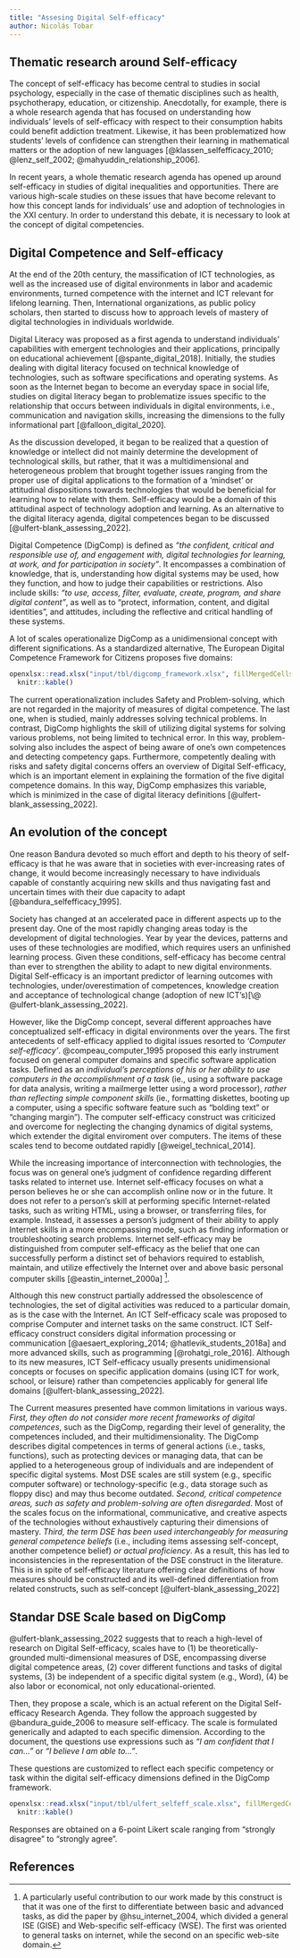 ```yaml
---
title: "Assesing Digital Self-efficacy"
author: Nicolás Tobar
---
```


## Thematic research around Self-efficacy

The concept of self-efficacy has become central to studies in social psychology, especially in the case of thematic disciplines such as health, psychotherapy, education, or citizenship. Anecdotally, for example, there is a whole research agenda that has focused on understanding how individuals' levels of self-efficacy with respect to their consumption habits could benefit addiction treatment. Likewise, it has been problematized how students' levels of confidence can strengthen their learning in mathematical matters or the adoption of new languages [@klassen_selfefficacy_2010; @lenz_self_2002; @mahyuddin_relationship_2006].

In recent years, a whole thematic research agenda has opened up around self-efficacy in studies of digital inequalities and opportunities. There are various high-scale studies on these issues that have become relevant to how this concept lands for individuals' use and adoption of technologies in the XXI century. In order to understand this debate, it is necessary to look at the concept of digital competencies.

## Digital Competence and Self-efficacy

At the end of the 20th century, the massification of ICT technologies, as well as the increased use of digital environments in labor and academic environments, turned competence with the internet and ICT relevant for lifelong learning. Then, International organizations, as public policy scholars, then started to discuss how to approach levels of mastery of digital technologies in individuals worldwide.

Digital Literacy was proposed as a first agenda to understand individuals' capabilities with emergent technologies and their applications, principally on educational achievement [@spante_digital_2018]. Initially, the studies dealing with digital literacy focused on technical knowledge of technologies, such as software specifications and operating systems. As soon as the Internet began to become an everyday space in social life, studies on digital literacy began to problematize issues specific to the relationship that occurs between individuals in digital environments, i.e., communication and navigation skills, increasing the dimensions to the fully informational part [@falloon_digital_2020].

As the discussion developed, it began to be realized that a question of knowledge or intellect did not mainly determine the development of technological skills, but rather, that it was a multidimensional and heterogeneous problem that brought together issues ranging from the proper use of digital applications to the formation of a 'mindset' or attitudinal dispositions towards technologies that would be beneficial for learning how to relate with them. Self-efficacy would be a domain of this attitudinal aspect of technology adoption and learning. As an alternative to the digital literacy agenda, digital competences began to be discussed [@ulfert-blank_assessing_2022].

Digital Competence (DigComp) is defined as *"the confident, critical and responsible use of, and engagement with, digital technologies for learning, at work, and for participation in society"*. It encompasses a combination of knowledge, that is, understanding how digital systems may be used, how they function, and how to judge their capabilities or restrictions. Also include skills: *"to use, access, filter, evaluate, create, program, and share digital content"*, as well as to "protect, information, content, and digital identities", and attitudes, including the reflective and critical handling of these systems.

A lot of scales operationalize DigComp as a unidimensional concept with different significations. As a standardized alternative, The European Digital Competence Framework for Citizens proposes five domains:

```r
openxlsx::read.xlsx("input/tbl/digcomp_framework.xlsx", fillMergedCells = TRUE)|>
  knitr::kable()
```

The current operationalization includes Safety and Problem-solving, which are not regarded in the majority of measures of digital competence. The last one, when is studied, mainly addresses solving technical problems. In contrast, DigComp highlights the skill of utilizing digital systems for solving various problems, not being limited to technical error. In this way, problem-solving also includes the aspect of being aware of one's own competences and detecting competency gaps. Furthermore, competently dealing with risks and safety digital concerns offers an overview of Digital Self-efficacy, which is an important element in explaining the formation of the five digital competence domains. In this way, DigComp emphasizes this variable, which is minimized in the case of digital literacy definitions [@ulfert-blank_assessing_2022].

## An evolution of the concept

One reason Bandura devoted so much effort and depth to his theory of self-efficacy is that he was aware that in societies with ever-increasing rates of change, it would become increasingly necessary to have individuals capable of constantly acquiring new skills and thus navigating fast and uncertain times with their due capacity to adapt [@bandura_selfefficacy_1995].

Society has changed at an accelerated pace in different aspects up to the present day. One of the most rapidly changing areas today is the development of digital technologies. Year by year the devices, patterns and uses of these technologies are modified, which requires users an unfinished learning process. Given these conditions, self-efficacy has become central than ever to strengthen the ability to adapt to new digital environments. Digital Self-efficacy is an important predictor of learning outcomes with technologies, under/overestimation of competences, knowledge creation and acceptance of technological change (adoption of new ICT's)[\@ @ulfert-blank_assessing_2022].

However, like the DigComp concept, several different approaches have conceptualized self-efficacy in digital environments over the years. The first antecedents of self-efficacy applied to digital issues resorted to *'Computer self-efficacy'*. @compeau_computer_1995 proposed this early instrument focused on general computer domains and specific software application tasks. Defined as an *individual's perceptions of his or her ability to use computers in the accomplishment of a task* (ie., using a software package for data analysis, writing a mailmerge letter using a word processor), *rather than reflecting simple component skills* (ie., formatting diskettes, booting up a computer, using a specific software feature such as "bolding text" or "changing margin"). The computer self-efficacy construct was criticized and overcome for neglecting the changing dynamics of digital systems, which extender the digital enviroment over computers. The items of these scales tend to become outdated rapidly [@weigel_technical_2014].

While the increasing importance of interconnection with technologies, the focus was on general one's judgment of confidence regarding different tasks related to internet use. Internet self-efficacy focuses on what a person believes he or she can accomplish online now or in the future. It does not refer to a person's skill at performing specific Internet-related tasks, such as writing HTML, using a browser, or transferring files, for example. Instead, it assesses a person's judgment of their ability to apply Internet skills in a more encompassing mode, such as finding information or troubleshooting search problems. Internet self-efficacy may be distinguished from computer self-efficacy as the belief that one can successfully perform a distinct set of behaviors required to establish, maintain, and utilize effectively the Internet over and above basic personal computer skills [@eastin_internet_2000a] [^05_digital_selfeff-1].

[^05_digital_selfeff-1]: A particularly useful contribution to our work made by this construct is that it was one of the first to differentiate between basic and advanced tasks, as did the paper by @hsu_internet_2004, which divided a general ISE (GISE) and Web-specific self-efficacy (WSE). The first was oriented to general tasks on internet, while the second on an specific web-site domain.

Although this new construct partially addressed the obsolescence of technologies, the set of digital activities was reduced to a particular domain, as is the case with the Internet. An ICT Self-efficacy scale was proposed to comprise Computer and internet tasks on the same construct. ICT Self-efficacy construct considers digital information processing or communication [@aesaert_exploring_2014; @hatlevik_students_2018a] and more advanced skills, such as programming [@rohatgi_role_2016]. Although to its new measures, ICT Self-efficacy usually presents unidimensional concepts or focuses on specific application domains (using ICT for work, school, or leisure) rather than competencies applicably for general life domains [@ulfert-blank_assessing_2022].

The Current measures presented have common limitations in various ways. *First, they often do not consider more recent frameworks of digital competences*, such as the DigComp, regarding their level of generality, the competences included, and their multidimensionality. The DigComp describes digital competences in terms of general actions (i.e., tasks, functions), such as protecting devices or managing data, that can be applied to a heterogeneous group of individuals and are independent of specific digital systems. Most DSE scales are still system (e.g., specific computer software) or technology-specific (e.g., data storage such as floppy disc) and may thus become outdated. *Second, critical competence areas, such as safety and problem-solving are often disregarded*. Most of the scales focus on the informational, communicative, and creative aspects of the technologies without exhaustively capturing their dimensions of mastery. *Third, the term DSE has been used interchangeably for measuring general competence beliefs* (i.e., including items assessing self-concept, another competence belief) *or actual proficiency*. As a result, this has led to inconsistencies in the representation of the DSE construct in the literature. This is in spite of self-efficacy literature offering clear definitions of how measures should be constructed and its well-defined differentiation from related constructs, such as self-concept [@ulfert-blank_assessing_2022]

## Standar DSE Scale based on DigComp

@ulfert-blank_assessing_2022 suggests that to reach a high-level of research on Digital Self-efficacy, scales have to (1) be theoretically-grounded multi-dimensional measures of DSE, encompassing diverse digital competence areas, (2) cover different functions and tasks of digital systems, (3) be independent of a specific digital system (e.g., Word), (4) be also labor or economical, not only educational-oriented.

Then, they propose a scale, which is an actual referent on the Digital Self-efficacy Research Agenda. They follow the approach suggested by @bandura_guide_2006 to measure self-efficacy. The scale is formulated generically and adapted to each specific dimension. According to the document, the questions use expressions such as *"I am confident that I can..."* or *"I believe I am able to..."*.

These questions are customized to reflect each specific competency or task within the digital self-efficacy dimensions defined in the DigComp framework.

```r
openxlsx::read.xlsx("input/tbl/ulfert_selfeff_scale.xlsx", fillMergedCells = TRUE)|>
  knitr::kable()
```

Responses are obtained on a 6-point Likert scale ranging from "strongly disagree" to "strongly agree".

## References {.unnumbered}
